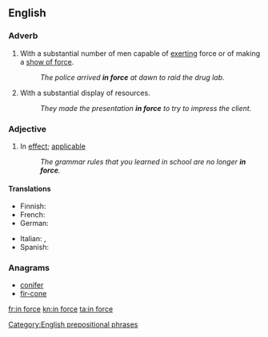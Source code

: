 {{also|inforce}}
==English==

===Adverb===
{{en-adv|head=[[in]] [[force]]|-}}
# With a substantial number of men capable of [[exerting]] force or of making a [[show of force]].
#: ''The police arrived '''in force''' at dawn to raid the drug lab.''
# With a substantial display of resources.
#: ''They made the presentation '''in force''' to try to impress the client.''

===Adjective===
{{en-adj|head=[[in]] [[force]]|-}}
# In [[effect]]; [[applicable]]
#: ''The grammar rules that you learned in school are no longer '''in force'''.''

====Translations====
{{trans-top|applicable}}
* Finnish: {{t|fi|voimassa}}
* French: {{t+|fr|en vigueur}}
* German: {{t+|de|in Kraft}}
{{trans-mid}}
* Italian: {{t+|it|vigente}}, {{t|it|in vigore}}
* Spanish: {{t|es|en vigor}}
{{trans-bottom}}

===Anagrams===
* [[conifer#English|conifer]]
* [[fir-cone#English|fir-cone]]

[[Category:English prepositional phrases]]

[[fr:in force]]
[[kn:in force]]
[[ta:in force]]
